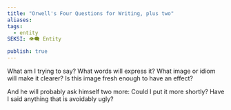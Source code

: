 ```yaml
---
title: "Orwell's Four Questions for Writing, plus two"
aliases: 
tags:
  - entity
SEKSI: 👁️‍🗨️ Entity

publish: true
---
```



What am I trying to say? 
What words will express it? 
What image or idiom will make it clearer? 
Is this image fresh enough to have an effect? 

And he will probably ask himself two more: 
Could I put it more shortly? 
Have I said anything that is avoidably ugly?

